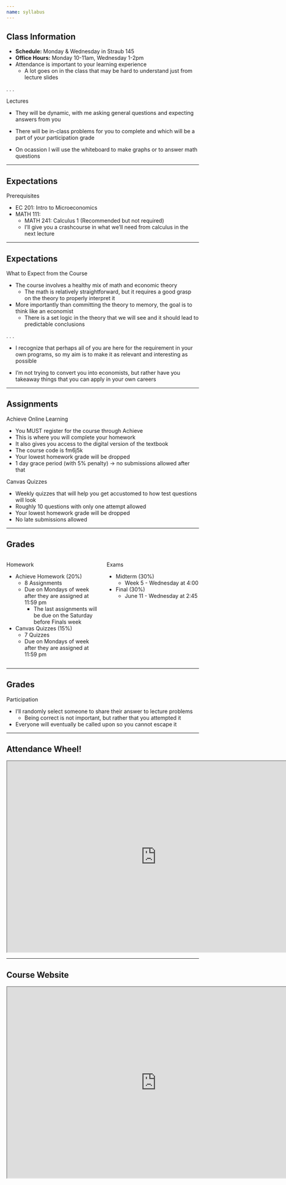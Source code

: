 ```yaml
---
name: syllabus 
---
```


## Class Information {.smaller}

- [**Schedule:**]{.hi} Monday & Wednesday in Straub 145
- [**Office Hours:**]{.hi} Monday 10-11am, Wednesday 1-2pm
- [Attendance]{.hii} is important to your learning experience
    - A lot goes on in the class that may be hard to understand just from lecture slides

. . .

[Lectures]{.hi}

- They will be dynamic, with me asking general questions and expecting answers from you

- There will be in-class problems for you to complete and which will be a part of your participation grade

- On ocassion I will use the whiteboard to make graphs or to answer math questions

---

## Expectations

[Prerequisites]{.hi}

- EC 201: Intro to Microeconomics
- MATH 111: 
    - MATH 241: Calculus 1 (Recommended but not required)
    - I'll give you a crashcourse in what we'll need from calculus in the next lecture

---

## Expectations

[What to Expect from the Course]{.hi}

- The course involves a healthy mix of math and economic theory
    - The math is relatively straightforward, but it requires a good grasp on the theory to properly interpret it 
- More importantly than committing the theory to memory, the goal is to think like an economist
    - There is a set logic in the theory that we will see and it should lead to predictable conclusions

. . .

- [I recognize that perhaps all of you are here for the requirement in your own programs, so my aim is to make it as relevant and interesting as possible]{.tiny}

- [I'm not trying to convert you into economists, but rather have you takeaway things that you can apply in your own careers]{.tiny}

---

## Assignments {.smaller}

[Achieve Online Learning]{.hi}

::: {.incremental}
- You [MUST]{.h} register for the course through Achieve
- This is where you will complete your homework 
- It also gives you access to the digital version of the textbook
- The course code is [fm6j5k]{.hp}
- Your lowest homework grade will be dropped
- 1 day grace period (with 5% penalty) $\rightarrow$ no submissions allowed after that
:::

[Canvas Quizzes]{.hi}

::: {.incremental}
- Weekly quizzes that will help you get accustomed to how test questions will look
- Roughly 10 questions with only one attempt allowed
- Your lowest homework grade will be dropped
- No late submissions allowed
:::

--- 

## Grades {.smaller}

:::: {.columns}

::: {.column width="50%"}
[Homework]{.hi}

::: {.incremental}
- Achieve Homework (20%)
    - [8 Assignments]{.h }
    - [Due on Mondays of week after they are assigned at 11:59 pm]{.hi-red}
        - The last assignments will be due on the Saturday before Finals week
- Canvas Quizzes (15%)
    - [7 Quizzes]{.h}
    - [Due on Mondays of week after they are assigned at 11:59 pm]{.hi-red}
:::

:::

::: {.column width=50%}
[Exams]{.hi}

::: {.incremental}
- Midterm (30%)
    - [Week 5 - Wednesday at 4:00]{.hi-red}
- Final (30%)
    - [June 11 - Wednesday at 2:45]{.hi-red}
:::

:::

::::

--- 

## Grades 

[Participation]{.hi}

::: {.incremental}
- I'll randomly select someone to share their answer to lecture problems 
   - Being correct is not important, but rather that you attempted it
- Everyone will eventually be called upon so you cannot escape it
:::

---

## Attendance Wheel!

```{=html}
<iframe width="780" height="500" src="https://wheelofnames.com/84r-qq7" title="Wheel of Names!"></iframe>
```

---

## Course Website

```{=html}
<iframe width="780" height="500" src="https://dyasui.github.io/EC-311/" title="Class Site"></iframe>
```
